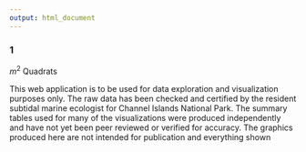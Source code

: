 ```yaml
---
output: html_document
---
```


### 1 
$m^2$ Quadrats

This web application is to be used for data exploration and visualization purposes only. The raw data has been checked and certified by the resident subtidal marine ecologist for Channel Islands National Park. The summary tables used for many of the visualizations were produced independently and have not yet been peer reviewed or verified for accuracy. The graphics produced here are not intended for publication and everything shown
